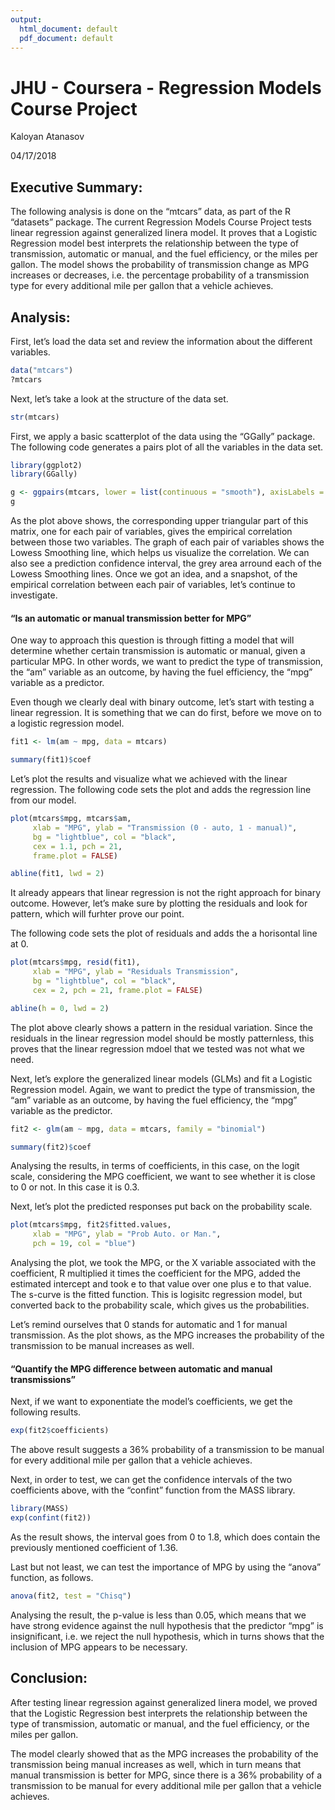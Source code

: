 ```yaml
---
output:
  html_document: default
  pdf_document: default
---
```


JHU - Coursera - Regression Models Course Project
=================================================

Kaloyan Atanasov

04/17/2018

## Executive Summary:

The following analysis is done on the "mtcars" data, as part of the R "datasets" package. The current Regression Models Course Project tests linear regression against generalized linera model. It proves that a Logistic Regression model best interprets the relationship between the type of transmission, automatic or manual, and the fuel efficiency, or the miles per gallon. The model shows the probability of transmission change as MPG increases or decreases, i.e. the percentage probability of a transmission type for every additional mile per gallon that a vehicle achieves.

## Analysis:

First, let's load the data set and review the information about the different variables.

```r
data("mtcars")
?mtcars
```

Next, let's take a look at the structure of the data set.

```r
str(mtcars)
```

First, we apply a basic scatterplot of the data using the "GGally" package. The following code generates a pairs plot of all the variables in the data set.

```r
library(ggplot2)
library(GGally)

g <- ggpairs(mtcars, lower = list(continuous = "smooth"), axisLabels = "internal")
g
```

As the plot above shows, the corresponding upper triangular part of this matrix, one for each pair of variables, gives the empirical correlation between those two variables. The graph of each pair of variables shows the Lowess Smoothing line, which helps us visualize the correlation. We can also see a prediction confidence interval, the grey area arround each of the Lowess Smoothing lines. Once we got an idea, and a snapshot, of the empirical correlation between each pair of variables, let's continue to investigate.

#### "Is an automatic or manual transmission better for MPG"

One way to approach this question is through fitting a model that will determine whether certain transmission is automatic or manual, given a particular MPG. In other words, we want to predict the type of transmission, the "am" variable as an outcome, by having the fuel efficiency, the "mpg" variable as a predictor.

Even though we clearly deal with binary outcome, let's start with testing a linear regression. It is something that we can do first, before we move on to a logistic regression model.

```r
fit1 <- lm(am ~ mpg, data = mtcars)

summary(fit1)$coef
```

Let's plot the results and visualize what we achieved with the linear regression. The following code sets the plot and adds the regression line from our model.

```r
plot(mtcars$mpg, mtcars$am,
     xlab = "MPG", ylab = "Transmission (0 - auto, 1 - manual)",
     bg = "lightblue", col = "black",
     cex = 1.1, pch = 21,
     frame.plot = FALSE)

abline(fit1, lwd = 2)
```

It already appears that linear regression is not the right approach for binary outcome. However, let's make sure by plotting the residuals and look for pattern, which will furhter prove our point.

The following code sets the plot of residuals and adds the a horisontal line at 0.

```r
plot(mtcars$mpg, resid(fit1),
     xlab = "MPG", ylab = "Residuals Transmission",
     bg = "lightblue", col = "black",
     cex = 2, pch = 21, frame.plot = FALSE)

abline(h = 0, lwd = 2)
```

The plot above clearly shows a pattern in the residual variation. Since the residuals in the linear regression model should be mostly patternless, this proves that the linear regression mdoel that we tested was not what we need.

Next, let's explore the generalized linear models (GLMs) and fit a Logistic Regression model. Again, we want to predict the type of transmission, the "am" variable as an outcome, by having the fuel efficiency, the "mpg" variable as the predictor.

```r
fit2 <- glm(am ~ mpg, data = mtcars, family = "binomial")

summary(fit2)$coef
```

Analysing the results, in terms of coefficients, in this case, on the logit scale, considering the MPG coefficient, we want to see whether it is close to 0 or not. In this case it is 0.3.

Next, let's plot the predicted responses put back on the probability scale.

```r
plot(mtcars$mpg, fit2$fitted.values,
     xlab = "MPG", ylab = "Prob Auto. or Man.",
     pch = 19, col = "blue")
```

Analysing the plot, we took the MPG, or the X variable associated with the coefficient, R multiplied it times the coefficient for the MPG, added the estimated intercept and took e to that value over one plus e to that value. The s-curve is the fitted function. This is logisitc regression model, but converted back to the probability scale, which gives us the probabilities.

Let's remind ourselves that 0 stands for automatic and 1 for manual transmission. As the plot shows, as the MPG increases the probability of the transmission to be manual increases as well.

#### "Quantify the MPG difference between automatic and manual transmissions"

Next, if we want to exponentiate the model's coefficients, we get the following results.

```r
exp(fit2$coefficients)
```

The above result suggests a 36% probability of a transmission to be manual for every additional mile per gallon that a vehicle achieves.

Next, in order to test, we can get the confidence intervals of the two coefficients above, with the "confint" function from the MASS library.

```r
library(MASS)
exp(confint(fit2))
```

As the result shows, the interval goes from 0 to 1.8, which does contain the previously mentioned coefficient of 1.36.

Last but not least, we can test the importance of MPG by using the "anova" function, as follows.

```r
anova(fit2, test = "Chisq")
```

Analysing the result, the p-value is less than 0.05, which means that we have strong evidence against the null hypothesis that the predictor "mpg" is insignificant, i.e. we reject the null hypothesis, which in turns shows that the inclusion of MPG appears to be necessary.

## Conclusion:

After testing linear regression against generalized linera model, we proved that the Logistic Regression best interprets the relationship between the type of transmission, automatic or manual, and the fuel efficiency, or the miles per gallon.

The model clearly showed that as the MPG increases the probability of the transmission being manual increases as well, which in turn means that manual transmission is better for MPG, since there is a 36% probability of a transmission to be manual for every additional mile per gallon that a vehicle achieves.
